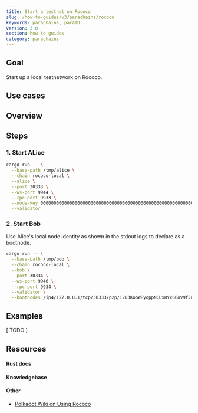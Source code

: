 ```yaml
---
title: Start a testnet on Rococo
slug: /how-to-guides/v3/parachains/rococo
keywords: parachains, paraID
version: 3.0 
section: how to guides
category: parachains
---
```


## Goal
Start up a local testnetwork on Rococo.
## Use cases

## Overview

## Steps

### 1. Start ALice

```bash
cargo run -- \
  --base-path /tmp/alice \
  --chain rococo-local \
  --alice \
  --port 30333 \
  --ws-port 9944 \
  --rpc-port 9933 \
  --node-key 0000000000000000000000000000000000000000000000000000000000000001 \
  --validator
```

### 2. Start Bob

Use Alice's  local node identity as shown in the stdout logs to declare as a bootnode.

```bash
cargo run -- \
  --base-path /tmp/bob \
  --chain rococo-local \
  --bob \
  --port 30334 \
  --ws-port 9946 \
  --rpc-port 9934 \
  --validator \
  --bootnodes /ip4/127.0.0.1/tcp/30333/p2p/12D3KooWEyoppNCUx8Yx66oV9fJnriXwCcXwDDUA2kj6vnc6iDEp
```

## Examples

[ TODO ]

## Resources

#### Rust docs

#### Knowledgebase

#### Other 

- [Polkadot Wiki on Using Rococo](https://wiki.polkadot.network/docs/build-pdk#testing-a-parachain-rococo-testnet)